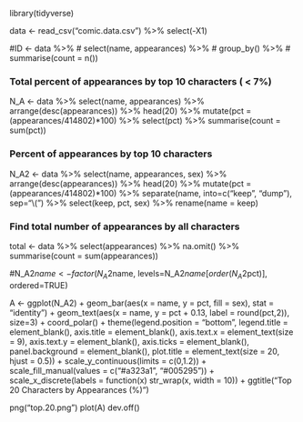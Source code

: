 library(tidyverse)

data <- read_csv("comic.data.csv") %>% select(-X1)

#ID <- data %>%
#  select(name, appearances) %>%
#  group_by() %>%
#  summarise(count = n())

### Total percent of appearances by top 10 characters ( < 7%)
N_A <- data %>%
  select(name, appearances) %>%
  arrange(desc(appearances)) %>%
  head(20) %>%
  mutate(pct = (appearances/414802)*100) %>%
  select(pct) %>%
  summarise(count = sum(pct))

### Percent of appearances by top 10 characters
N_A2 <- data %>%
  select(name, appearances, sex) %>%
  arrange(desc(appearances)) %>%
  head(20) %>%
  mutate(pct = (appearances/414802)*100) %>%
  separate(name, into=c("keep", "dump"), sep="\\(") %>%
  select(keep, pct, sex) %>%
  rename(name = keep)

### Find total number of appearances by all characters
total <- data %>%
  select(appearances) %>%
  na.omit() %>%
  summarise(count = sum(appearances))

#N_A2$name <- factor(N_A2$name, levels=N_A2$name[order(N_A2$pct)], ordered=TRUE)

A <- ggplot(N_A2) +
  geom_bar(aes(x = name, y = pct, fill = sex), stat = "identity") +
  geom_text(aes(x = name, y = pct + 0.13, label = round(pct,2)), size=3) +
  coord_polar() +
  theme(legend.position = "bottom",
    legend.title = element_blank(),
    axis.title = element_blank(),
    axis.text.x = element_text(size = 9),
    axis.text.y = element_blank(),
    axis.ticks = element_blank(),
    panel.background = element_blank(),
    plot.title = element_text(size = 20, hjust = 0.5)) +
  scale_y_continuous(limits = c(0,1.2)) +
  scale_fill_manual(values = c("#a323a1", "#005295")) +
  scale_x_discrete(labels = function(x) str_wrap(x, width = 10)) +
  ggtitle("Top 20 Characters by Appearances (%)")

png("top.20.png")
plot(A)
dev.off()
